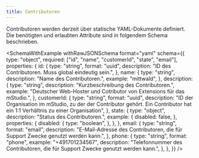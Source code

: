 ```yaml
---
title: Contributoren
---
```



Contributoren werden derzeit über statische YAML-Dokumente definiert.
Die benötigten und erlaubten Attribute sind in folgendem Schema beschrieben.

<SchemaWithExample
  withRawJSONSchema
  format="yaml"
  schema={{
    type: "object",
    required: ["id", "name", "customerId", "state", "email"],
    properties: {
      id: {
        type: "string",
        format: "uuid",
        description: "ID des Contributoren. Muss global eindeutig sein.",
      },
      name: {
        type: "string",
        description: "Name des Contributoren.",
        example: "mittwald",
      },
      description: {
        type: "string",
        description: "Kurzbeschreibung des Contributoren.",
        example: "Deutscher Web-Hoster und Cotributor von Extensions für das mStudio.",
      },
      customerId: {
        type: "string",
        format: "uuid",
        description:
          "ID der Organisation im mStudio, zu der der Contributor gehört. Ein Contributor hat ein 1:1 Verhältnis zu einer Organisation",
      },
      state: {
        type: "object",
        description: "Status des Contributoren.",
	example: {
	  disabled: false,
	},
	properties: {
	  disabled: {
	    type: "boolean",
	  },
	},
      },
      email: {
        type: "string",
        format: "email",
        description:
          "E-Mail-Adresse des Contributoren, die für Support Zwecke genutzt werden kann.",
      },
      phone: {
        type: "string",
        format: "phone",
        example: "+491701234567",
        description:
          "Telefonnummer des Contributoren, die für Support Zwecke genutzt werden kann.",
      },
    },
  }}
/>
